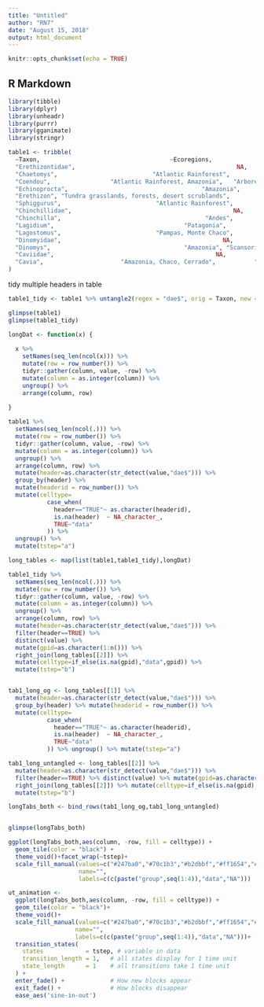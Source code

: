 ```yaml
---
title: "Untitled"
author: "RN7"
date: "August 15, 2018"
output: html_document
---
```


```r
knitr::opts_chunk$set(echo = TRUE)
```

## R Markdown


```r
library(tibble)
library(dplyr)
library(unheadr)
library(purrr)
library(gganimate)
library(stringr)
```

```r
table1 <- tribble(
  ~Taxon,                                     ~Ecoregions,                      ~Macroniches,    ~Body_mass,
  "Erethizontidae",                                              NA,                                NA,            NA,
  "Chaetomys",                           "Atlantic Rainforest",              "Arboreal-herbivore",        "1300",
  "Coendou",                 "Atlantic Rainforest, Amazonia",   "Arboreal-frugivore, herbivore",   "4000–5000",
  "Echinoprocta",                                      "Amazonia",            "Scansorial-frugivore",         "831",
  "Erethizon", "Tundra grasslands, forests, desert scrublands",            "Scansorial-herbivore",  "5000–14000",
  "Sphiggurus",                           "Atlantic Rainforest",              "Arboreal-herbivore",   "1150–1340",
  "Chinchillidae",                                              NA,                                NA,            NA,
  "Chinchilla",                                         "Andes",            "Saxicolous-herbivore",     "390–500",
  "Lagidium",                                     "Patagonia",            "Saxicolous-herbivore",    "750–2100",
  "Lagostomus",                           "Pampas, Monte Chaco",         "Semifossorial-herbivore",   "3520–8840",
  "Dinomyidae",                                              NA,                                NA,            NA,
  "Dinomys",                                      "Amazonia", "Scansorial-frugivore, herbivore", "10000–15000",
  "Caviidae",                                              NA,                                NA,            NA,
  "Cavia",                      "Amazonia, Chaco, Cerrado",           "Terrestrial-herbivore",     "550–760"
)
```



tidy multiple headers in table


```r
table1_tidy <- table1 %>% untangle2(regex = "dae$", orig = Taxon, new = Family)

glimpse(table1)
glimpse(table1_tidy)

```


```r
longDat <- function(x) {
  
  x %>% 
    setNames(seq_len(ncol(x))) %>% 
    mutate(row = row_number()) %>% 
    tidyr::gather(column, value, -row) %>% 
    mutate(column = as.integer(column)) %>% 
    ungroup() %>% 
    arrange(column, row)
  
}

table1 %>% 
  setNames(seq_len(ncol(.))) %>% 
  mutate(row = row_number()) %>% 
  tidyr::gather(column, value, -row) %>% 
  mutate(column = as.integer(column)) %>% 
  ungroup() %>% 
  arrange(column, row) %>% 
  mutate(header=as.character(str_detect(value,"dae$"))) %>% 
  group_by(header) %>% 
  mutate(headerid = row_number()) %>% 
  mutate(celltype=
           case_when(
             header=="TRUE"~ as.character(headerid),
             is.na(header)  ~ NA_character_,
             TRUE~"data"
           )) %>% 
  ungroup() %>% 
  mutate(tstep="a")

long_tables <- map(list(table1,table1_tidy),longDat)

table1_tidy %>% 
  setNames(seq_len(ncol(.))) %>% 
  mutate(row = row_number()) %>% 
  tidyr::gather(column, value, -row) %>% 
  mutate(column = as.integer(column)) %>% 
  ungroup() %>% 
  arrange(column, row) %>% 
  mutate(header=as.character(str_detect(value,"dae$"))) %>% 
  filter(header==TRUE) %>% 
  distinct(value) %>% 
  mutate(gpid=as.character(1:n())) %>% 
  right_join(long_tables[[2]]) %>% 
  mutate(celltype=if_else(is.na(gpid),"data",gpid)) %>% 
  mutate(tstep="b")



```




```r
tab1_long_og <- long_tables[[1]] %>% 
  mutate(header=as.character(str_detect(value,"dae$"))) %>% 
  group_by(header) %>% mutate(headerid = row_number()) %>% 
  mutate(celltype=
           case_when(
             header=="TRUE"~ as.character(headerid),
             is.na(header)  ~ NA_character_,
             TRUE~"data"
           )) %>% ungroup() %>% mutate(tstep="a")

tab1_long_untangled <- long_tables[[2]] %>% 
  mutate(header=as.character(str_detect(value,"dae$"))) %>% 
  filter(header==TRUE) %>% distinct(value) %>% mutate(gpid=as.character(1:n())) %>% 
  right_join(long_tables[[2]]) %>% mutate(celltype=if_else(is.na(gpid),"data",gpid)) %>% 
  mutate(tstep="b")
```





```r
longTabs_both <- bind_rows(tab1_long_og,tab1_long_untangled)


glimpse(longTabs_both)
```

```r
ggplot(longTabs_both,aes(column, -row, fill = celltype)) +
  geom_tile(color = "black") + 
  theme_void()+facet_wrap(~tstep)+
  scale_fill_manual(values=c("#247ba0","#70c1b3","#b2dbbf","#ff1654","#ead2ac","gray"),
                    name="",
                    labels=c(c(paste("group",seq(1:4)),"data","NA")))
```





```r
ut_animation <-  
  ggplot(longTabs_both,aes(column, -row, fill = celltype)) +
  geom_tile(color = "black")+ 
  theme_void()+
  scale_fill_manual(values=c("#247ba0","#70c1b3","#b2dbbf","#ff1654","#ead2ac","gray"),
                   name="",
                   labels=c(c(paste("group",seq(1:4)),"data","NA")))+
  transition_states(
    states            = tstep, # variable in data
    transition_length = 1,   # all states display for 1 time unit
    state_length      = 1    # all transitions take 1 time unit
  ) +
  enter_fade() +             # How new blocks appear
  exit_fade() +              # How blocks disappear
  ease_aes('sine-in-out')  
```


